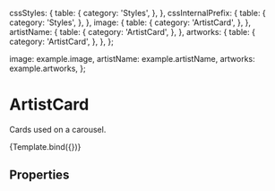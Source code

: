 
<Meta
  title="Components/Structure/ArtistCard"
  component={ArtistCard}
  decorators={[withDesign]}
/>


  cssStyles: {
    table: {
      category: 'Styles',
    },
  },
  cssInternalPrefix: {
    table: {
      category: 'Styles',
    },
  },
  image: {
    table: {
      category: 'ArtistCard',
    },
  },
  artistName: {
    table: {
      category: 'ArtistCard',
    },
  },
  artworks: {
    table: {
      category: 'ArtistCard',
    },
  },
};

  image: example.image,
  artistName: example.artistName,
  artworks: example.artworks,
};

# ArtistCard

Cards used on a carousel.


<Canvas>
  <Story
    name="ArtistCard"
    args={generalArgs}
    argTypes={{ argTypes }}
    parameters={{
       design: {
        name: 'Figma Design',
        type: 'figma',
        url:
          'https://www.figma.com/file/TENnOP4K38G6r3vDL3emCP/AB---Style-Guide?node-id=2794%3A41144',
      },
    }}
  >
    {Template.bind({})}
  </Story>
</Canvas>


## Properties

<ArgsTable of={ArtistCard} />
